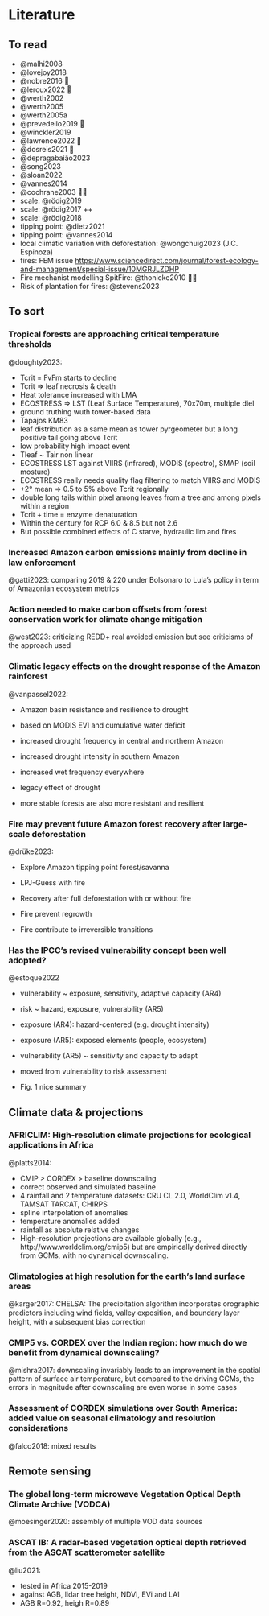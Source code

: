 # Literature {.unnumbered}

## To read

-   @malhi2008
-   @lovejoy2018
-   @nobre2016 🤎
-   @leroux2022 🤎
-   @werth2002
-   @werth2005
-   @werth2005a
-   @prevedello2019 🤎
-   @winckler2019
-   @lawrence2022 🤎
-   @dosreis2021 🤎
-   @depragabaião2023
-   @song2023
-   @sloan2022
-   @vannes2014
-   @cochrane2003 🤎🤎
-   scale: @rödig2019
-   scale: @rödig2017 ++
-   scale: @rödig2018
-   tipping point: @dietz2021
-   tipping point: @vannes2014
-   local climatic variation with deforestation: @wongchuig2023 (J.C. Espinoza)
-   fires: FEM issue <https://www.sciencedirect.com/journal/forest-ecology-and-management/special-issue/10MGRJLZDHP>
-   Fire mechanist modelling SpitFire: @thonicke2010 🤎🤎
-   Risk of plantation for fires: @stevens2023

## To sort

### Tropical forests are approaching critical temperature thresholds

@doughty2023:

-   Tcrit = FvFm starts to decline
-   Tcrit =\> leaf necrosis & death
-   Heat tolerance increased with LMA
-   ECOSTRESS =\> LST (Leaf Surface Temperature), 70x70m, multiple diel
-   ground truthing wuth tower-based data
-   Tapajos KM83
-   leaf distribution as a same mean as tower pyrgeometer but a long positive tail going above Tcrit
-   low probability high impact event
-   Tleaf \~ Tair non linear
-   ECOSTRESS LST against VIIRS (infrared), MODIS (spectro), SMAP (soil mosture)
-   ECOSTRESS really needs quality flag filtering to match VIIRS and MODIS
-   +2° mean =\> 0.5 to 5% above Tcrit regionally
-   double long tails within pixel among leaves from a tree and among pixels within a region
-   Tcrit + time = enzyme denaturation
-   Within the century for RCP 6.0 & 8.5 but not 2.6
-   But possible combined effects of C starve, hydraulic lim and fires

### Increased Amazon carbon emissions mainly from decline in law enforcement

@gatti2023: comparing 2019 & 220 under Bolsonaro to Lula's policy in term of Amazonian ecosystem metrics

### Action needed to make carbon offsets from forest conservation work for climate change mitigation

@west2023: criticizing REDD+ real avoided emission but see criticisms of the approach used

### Climatic legacy effects on the drought response of the Amazon rainforest

@vanpassel2022:

-   Amazon basin resistance and resilience to drought

-   based on MODIS EVI and cumulative water deficit

-   increased drought frequency in central and northern Amazon

-   increased drought intensity in southern Amazon

-   increased wet frequency everywhere

-   legacy effect of drought

-   more stable forests are also more resistant and resilient

### Fire may prevent future Amazon forest recovery after large-scale deforestation

@drüke2023:

-   Explore Amazon tipping point forest/savanna

-   LPJ-Guess with fire

-   Recovery after full deforestation with or without fire

-   Fire prevent regrowth

-   Fire contribute to irreversible transitions

### Has the IPCC's revised vulnerability concept been well adopted?

@estoque2022

-   vulnerability \~ exposure, sensitivity, adaptive capacity (AR4)

-   risk \~ hazard, exposure, vulnerability (AR5)

-   exposure (AR4): hazard-centered (e.g. drought intensity)

-   exposure (AR5): exposed elements (people, ecosystem)

-   vulnerability (AR5) \~ sensitivity and capacity to adapt

-   moved from vulnerability to risk assessment

-   Fig. 1 nice summary

## Climate data & projections

### AFRICLIM: High-resolution climate projections for ecological applications in Africa

@platts2014:

-   CMIP \> CORDEX \> baseline downscaling
-   correct observed and simulated baseline
-   4 rainfall and 2 temperature datasets: CRU CL 2.0, WorldClim v1.4, TAMSAT TARCAT, CHIRPS
-   spline interpolation of anomalies
-   temperature anomalies added
-   rainfall as absolute relative changes
-   High-resolution projections are available globally (e.g., http://www.worldclim.org/cmip5) but are empirically derived directly from GCMs, with no dynamical downscaling.

### Climatologies at high resolution for the earth's land surface areas

@karger2017: CHELSA: The precipitation algorithm incorporates orographic predictors including wind ﬁelds, valley exposition, and boundary layer height, with a subsequent bias correction

### CMIP5 vs. CORDEX over the Indian region: how much do we benefit from dynamical downscaling?

@mishra2017: downscaling invariably leads to an improvement in the spatial pattern of surface air temperature, but compared to the driving GCMs, the errors in magnitude after downscaling are even worse in some cases

### Assessment of CORDEX simulations over South America: added value on seasonal climatology and resolution considerations

@falco2018: mixed results

## Remote sensing

### The global long-term microwave Vegetation Optical Depth Climate Archive (VODCA)

@moesinger2020: assembly of multiple VOD data sources

### ASCAT IB: A radar-based vegetation optical depth retrieved from the ASCAT scatterometer satellite

@liu2021:

-   tested in Africa 2015-2019
-   against AGB, lidar tree height, NDVI, EVi and LAI
-   AGB R=0.92, heigh R=0.89

